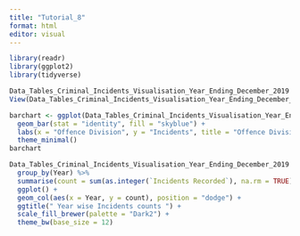 ```yaml
---
title: "Tutorial_8"
format: html
editor: visual
---
```


```r
library(readr)
library(ggplot2)
library(tidyverse)
```


```r
Data_Tables_Criminal_Incidents_Visualisation_Year_Ending_December_2019 <- read_csv("Data_Tables_Criminal_Incidents_Visualisation_Year_Ending_December_2019.csv")
View(Data_Tables_Criminal_Incidents_Visualisation_Year_Ending_December_2019)
```

```r
barchart <- ggplot(Data_Tables_Criminal_Incidents_Visualisation_Year_Ending_December_2019, aes(x = Year, y =`Incidents Recorded`)) +
  geom_bar(stat = "identity", fill = "skyblue") +
  labs(x = "Offence Division", y = "Incidents", title = "Offence Division vs Incidents") +
  theme_minimal() 
barchart
```


```r
Data_Tables_Criminal_Incidents_Visualisation_Year_Ending_December_2019 %>%
  group_by(Year) %>%
  summarise(count = sum(as.integer(`Incidents Recorded`), na.rm = TRUE)) %>%
  ggplot() +
  geom_col(aes(x = Year, y = count), position = "dodge") +
  ggtitle(" Year wise Incidents counts ") +
  scale_fill_brewer(palette = "Dark2") + 
  theme_bw(base_size = 12)
```




